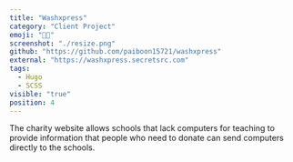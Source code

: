 ```yaml
---
title: "Washxpress"
category: "Client Project"
emoji: "👨‍💼‍"
screenshot: "./resize.png"
github: "https://github.com/paiboon15721/washxpress"
external: "https://washxpress.secretsrc.com"
tags:
  - Hugo
  - SCSS
visible: "true"
position: 4
---
```


The charity website allows schools that lack computers for teaching to provide information that people who need to donate can send computers directly to the schools.
